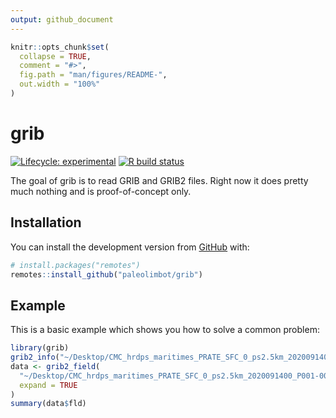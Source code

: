 ```yaml
---
output: github_document
---
```


<!-- README.md is generated from README.Rmd. Please edit that file -->

```r
knitr::opts_chunk$set(
  collapse = TRUE,
  comment = "#>",
  fig.path = "man/figures/README-",
  out.width = "100%"
)
```

# grib

<!-- badges: start -->
[![Lifecycle: experimental](https://img.shields.io/badge/lifecycle-experimental-orange.svg)](https://www.tidyverse.org/lifecycle/#experimental)
[![R build status](https://github.com/paleolimbot/grib/workflows/R-CMD-check/badge.svg)](https://github.com/paleolimbot/grib/actions)
<!-- badges: end -->

The goal of grib is to read GRIB and GRIB2 files. Right now it does pretty much nothing and is proof-of-concept only.

## Installation

You can install the development version from [GitHub](https://github.com/) with:

``` r
# install.packages("remotes")
remotes::install_github("paleolimbot/grib")
```
## Example

This is a basic example which shows you how to solve a common problem:

```r
library(grib)
grib2_info("~/Desktop/CMC_hrdps_maritimes_PRATE_SFC_0_ps2.5km_2020091400_P001-00.grib2")
data <- grib2_field(
  "~/Desktop/CMC_hrdps_maritimes_PRATE_SFC_0_ps2.5km_2020091400_P001-00.grib2",
  expand = TRUE
)
summary(data$fld)
```
